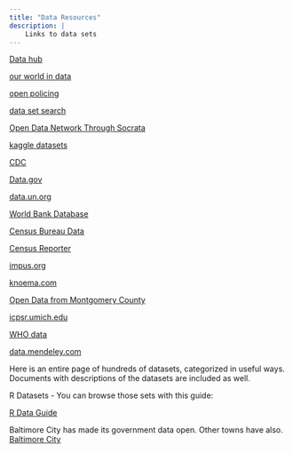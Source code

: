 ```yaml
---
title: "Data Resources"
description: |
    Links to data sets
---
```


[Data hub](https://datahub.io/)

[our world in data](https://ourworldindata.org/)

[open policing](https://openpolicing.stanford.edu/)

[data set search](https://datasetsearch.research.google.com/)

[Open Data Network Through Socrata](https://dev.socrata.com/data/)

[kaggle datasets](https://www.kaggle.com/datasets)

[CDC](https://www.cdc.gov/)

[Data.gov](https://www.data.gov/)

[data.un.org](http://data.un.org) 

[World Bank Database](https://data.worldbank.org/indicator)

[Census Bureau Data](https://www.census.gov/data.html)

[Census Reporter](censusreporter.org)

[impus.org](https://www.ipums.org/)

[knoema.com](https://knoema.com/atlas)

[Open Data from Montgomery County](https://data.montgomerycountymd.gov/)

[icpsr.umich.edu](https://www.icpsr.umich.edu/icpsrweb/content/about/thematic-collections.html)

[WHO data](http://www.who.int/)

[data.mendeley.com](https://data.mendeley.com/)

Here is an entire page of hundreds of datasets, categorized in useful ways. Documents with descriptions of the datasets are included as well.  

R Datasets - You can browse those sets with this guide:   

[R Data Guide](http://vincentarelbundock.github.io/Rdatasets/datasets.html)

Baltimore City has made its government data open. Other towns have also. [Baltimore City](https://data.b)
